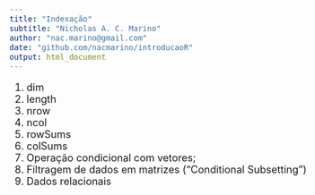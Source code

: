```yaml
---
title: "Indexação"
subtitle: "Nicholas A. C. Marino"
author: "nac.marino@gmail.com"
date: "github.com/nacmarino/introducaoR"
output: html_document
---
```


<style type="text/css">
body, td {
   font-size: 18px;
}
code.r{
  font-size: 16px;
}
pre {
  font-size: 16px
}
h1,h2,h3,h4,h5,h6{
  font-size: 24pt;
}
</style>

1. dim
2. length
3. nrow
4. ncol
5. rowSums
6. colSums
1. Operação condicional com vetores;
3. Filtragem de dados em matrizes (“Conditional Subsetting”)
4. Dados relacionais
